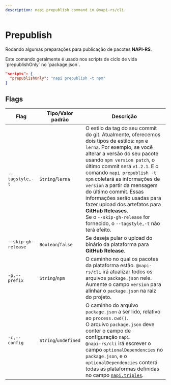 ```yaml
---
description: napi prepublish command in @napi-rs/cli.
---
```


# Prepublish


Rodando algumas preparações para publicação de pacotes **NAPI-RS**.


<Callout>
  Este comando geralmente é usado nos scripts de ciclo de vida `prepublishOnly`
  no `package.json`.
</Callout>

```json {2} filename="package.json"
"scripts": {
  "prepublishOnly": "napi prepublish -t npm"
}
```

## Flags

| Flag                | Tipo/Valor padrão    | Descrição                                                                                                                                                                                                                                                                                                                                                                                                                                                                                                                                    |
| ------------------- | -------------------- | -------------------------------------------------------------------------------------------------------------------------------------------------------------------------------------------------------------------------------------------------------------------------------------------------------------------------------------------------------------------------------------------------------------------------------------------------------------------------------------------------------------------------------------------- |
| `--tagstyle,-t`     | `String`/`lerna`     | O estilo da tag do seu commit do git. Atualmente, oferecemos dois tipos de estilos: `npm` e `lerna`. Por exemplo, se você alterar a versão do seu pacote usando `npm version patch`, o último commit será `v1.2.1`. E o comando `napi prepublish -t npm` coletará as informações de `version` a partir da mensagem do último commit. Essas informações serão usadas para fazer upload dos artefatos para **GitHub Releases**. <br />Se o <Green>`--skip-gh-release`</Green> for fornecido, o <Green>`--tagstyle,-t`</Green> não terá efeito. |
| `--skip-gh-release` | `Boolean`/`false`    | Se deseja pular o upload do binário da plataforma para **GitHub Release**.                                                                                                                                                                                                                                                                                                                                                                                                                                                                   |
| `-p,--prefix`       | `String`/`npm`       | O caminho no qual os pacotes da plataforma estão. `@napi-rs/cli` irá atualizar todos os arquivos `package.json` nele. Aumente o campo `version` para alinhar o `package.json` na raiz do projeto.                                                                                                                                                                                                                                                                                                                                            |
| `-c,--config`       | `String`/`undefined` | O caminho do arquivo `package.json` a ser lido, relativo ao `process.cwd()`.<br />O arquivo `package.json` deve conter o campo de configuração `napi`.<br /><Warning>`@napi-rs/cli` irá escrever o campo `optionalDependencies` no `package.json`, e o `optionalDependencies` conterá todas as plataformas definidas no campo [`napi.triples`](./napi-config).</Warning>                                                                                                                                                                     |
